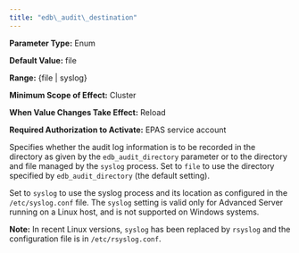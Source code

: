 ```yaml
---
title: "edb\_audit\_destination"
---
```


<div id="edb_audit_destination" class="registered_link"></div>

**Parameter Type:** Enum

**Default Value:** file

**Range:** {file \| syslog}

**Minimum Scope of Effect:** Cluster

**When Value Changes Take Effect:** Reload

**Required Authorization to Activate:** EPAS service account

Specifies whether the audit log information is to be recorded in the directory as given by the `edb_audit_directory` parameter or to the directory and file managed by the `syslog` process. Set to `file` to use the directory specified by `edb_audit_directory` (the default setting).

Set to `syslog` to use the syslog process and its location as configured in the `/etc/syslog.conf` file. The `syslog` setting is valid only for Advanced Server running on a Linux host, and is not supported on Windows systems.

**Note:** In recent Linux versions, `syslog` has been replaced by `rsyslog` and the configuration file is in `/etc/rsyslog.conf`.
